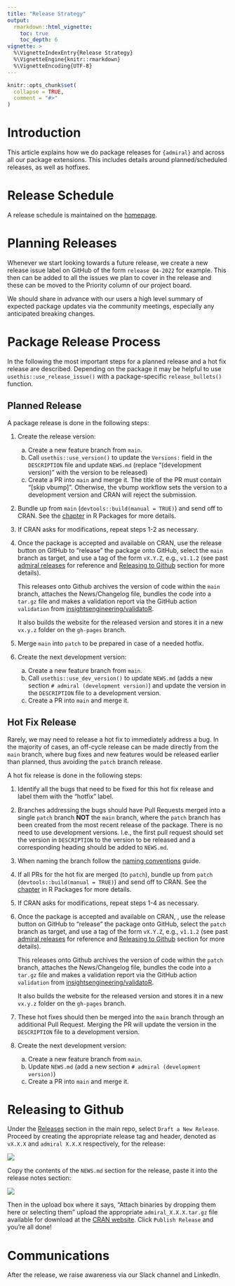 ```yaml
---
title: "Release Strategy"
output: 
  rmarkdown::html_vignette:
    toc: true
    toc_depth: 6
vignette: >
  %\VignetteIndexEntry{Release Strategy}
  %\VignetteEngine{knitr::rmarkdown}
  %\VignetteEncoding{UTF-8}
---
```


```r
knitr::opts_chunk$set(
  collapse = TRUE,
  comment = "#>"
)
```

# Introduction

This article explains how we do package releases for `{admiral}` and across all our
package extensions. This includes details around planned/scheduled releases, as well
as hotfixes.

# Release Schedule

A release schedule is maintained on the [homepage](https://pharmaverse.github.io/admiral/#release-schedule).

# Planning Releases

Whenever we start looking towards a future release, we create a new release issue
label on GitHub of the form `release Q4-2022` for example. This then can be added
to all the issues we plan to cover in the release and these can be moved to the
Priority column of our project board.

We should share in advance with our users a high level summary of expected package
updates via the community meetings, especially any anticipated breaking changes.

# Package Release Process

In the following the most important steps for a planned release and a hot fix
release are described. Depending on the package it may be helpful to use
`usethis::use_release_issue()` with a package-specific `release_bullets()`
function.

## Planned Release

A package release is done in the following steps:

1) Create the release version:
    a) Create a new feature branch from `main`.
    a) Call `usethis::use_version()` to update the `Versions:` field in the
    `DESCRIPTION` file and update `NEWS.md` (replace "(development version)"
    with the version to be released)
    a) Create a PR into `main` and merge it. The title of the PR must contain "[skip vbump]".
    Otherwise, the vbump workflow sets the version to a development version and
    CRAN will reject the submission.
1) Bundle up from `main` (`devtools::build(manual = TRUE)`) and send off to
CRAN. See the [chapter](https://r-pkgs.org/release.html#decide-the-release-type)
in R Packages for more details.
1) If CRAN asks for modifications, repeat steps 1-2 as necessary.
1) Once the package is accepted and available on CRAN, use the release button on
GitHub to "release" the package onto GitHub, select the `main` branch as target,
and use a tag of the form `vX.Y.Z`, e.g., `v1.1.2` (see past [admiral
releases](https://github.com/pharmaverse/admiral/releases) for reference and
[Releasing to Github](release_strategy.html#releasing-to-github) section for
more details).

    This releases onto Github archives the version of code within the `main` branch,
attaches the News/Changelog file, bundles the code into a `tar.gz` file and
makes a validation report via the GitHub action `validation` from
[insightsengineering/validatoR](https://github.com/insightsengineering/thevalidatoR).

    It also builds the website for the released version and stores it in a new
`vx.y.z` folder on the `gh-pages` branch.

1) Merge `main` into `patch` to be prepared in case of a needed hotfix.
1) Create the next development version:
    a) Create a new feature branch from `main`.
    a) Call `usethis::use_dev_version()` to update `NEWS.md` (adds a new
    section `# admiral (development version)`) and update the version in the
    `DESCRIPTION` file to a development version.
    a) Create a PR into `main` and merge it.
    
## Hot Fix Release

Rarely, we may need to release a hot fix to immediately address a bug. In the
majority of cases, an off-cycle release can be made directly from the `main`
branch, where bug fixes and new features would be released earlier than planned,
thus avoiding the `patch` branch release.

A hot fix release is done in the following steps:

1) Identify all the bugs that need to be fixed for this hot fix release and
label them with the "hotfix" label.
1) Branches addressing the bugs should have Pull Requests merged into a single
`patch` branch **NOT** the `main` branch, where the `patch` branch has been
created from the most recent release of the package. There is no need to use
development versions. I.e., the first pull request should set the version in
`DESCRIPTION` to the version to be released and a corresponding heading should
be added to `NEWS.md`.
1) When naming the branch follow the [naming conventions](git_usage.html#implementing-an-issue) guide.
1) If all PRs for the hot fix are merged (to `patch`), bundle up from `patch`
(`devtools::build(manual = TRUE)`) and send off to CRAN. See the
[chapter](https://r-pkgs.org/release.html#decide-the-release-type) in R Packages
for more details.
1) If CRAN asks for modifications, repeat steps 1-4 as necessary.
1) Once the package is accepted and available on CRAN, , use the release button
on GitHub to "release" the package onto GitHub, select the `patch` branch as
target, and use a tag of the form `vX.Y.Z`, e.g., `v1.1.2` (see past [admiral
releases](https://github.com/pharmaverse/admiral/releases) for reference and
[Releasing to Github](release_strategy.html#releasing-to-github) section for
more details).

    This releases onto Github archives the version of code within the `patch`
branch, attaches the News/Changelog file, bundles the code into a `tar.gz` file
and makes a validation report via the GitHub action `validation` from
[insightsengineering/validatoR](https://github.com/insightsengineering/thevalidatoR).

    It also builds the website for the released version and stores it in a new
`vx.y.z` folder on the `gh-pages` branch.

1) These hot fixes should then be merged into the `main` branch through an
additional Pull Request. Merging the PR will update the version in the
`DESCRIPTION` file to a development version.
1) Create the next development version:
    a) Create a new feature branch from `main`.
    a) Update `NEWS.md` (add a new section `# admiral (development version)`)
    a) Create a PR into `main` and merge it.

# Releasing to Github
Under the [Releases](https://github.com/pharmaverse/admiral/releases) section in the main repo, select `Draft a New Release`. Proceed by creating the appropriate release tag and header, denoted as `vX.X.X` and `admiral X.X.X` respectively, for the release:

![](https://user-images.githubusercontent.com/43018762/228875673-5b6daa64-1909-47c9-bd61-69b810c2f742.png)

Copy the contents of the `NEWS.md` section for the release, paste it into the release notes section:

![](https://user-images.githubusercontent.com/43018762/228875743-d17729fe-9b38-432a-9bb0-5fdc157ec231.png)

Then in the upload box where it says, "Attach binaries by dropping them here or selecting them" upload the appropriate `admiral_X.X.X.tar.gz` file available for download at the  [CRAN website](https://cran.r-project.org/web/packages/admiral/index.html). Click `Publish Release` and you're all done!

# Communications

After the release, we raise awareness via our Slack channel and LinkedIn.
